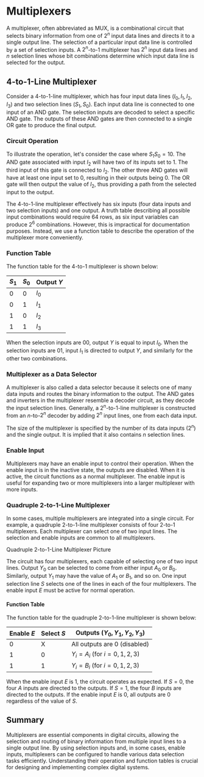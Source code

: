 # Multiplexers

A multiplexer, often abbreviated as MUX, is a combinational circuit that selects binary information from one of $2^n$ input data lines and directs it to a single output line. The selection of a particular input data line is controlled by a set of selection inputs. A $2^n$-to-1 multiplexer has $2^n$ input data lines and $n$ selection lines whose bit combinations determine which input data line is selected for the output.

## 4-to-1-Line Multiplexer

Consider a 4-to-1-line multiplexer, which has four input data lines ($I_0, I_1, I_2, I_3$) and two selection lines ($S_1, S_0$). Each input data line is connected to one input of an AND gate. The selection inputs are decoded to select a specific AND gate. The outputs of these AND gates are then connected to a single OR gate to produce the final output.

### Circuit Operation

To illustrate the operation, let's consider the case where $S_1S_0 = 10$. The AND gate associated with input $I_2$ will have two of its inputs set to 1. The third input of this gate is connected to $I_2$. The other three AND gates will have at least one input set to 0, resulting in their outputs being 0. The OR gate will then output the value of $I_2$, thus providing a path from the selected input to the output.

The 4-to-1-line multiplexer effectively has six inputs (four data inputs and two selection inputs) and one output. A truth table describing all possible input combinations would require 64 rows, as six input variables can produce $2^6$ combinations. However, this is impractical for documentation purposes. Instead, we use a function table to describe the operation of the multiplexer more conveniently.

### Function Table

The function table for the 4-to-1 multiplexer is shown below:

| $S_1$ | $S_0$ | Output $Y$ |
| ----- | ----- | ---------- |
| 0     | 0     | $I_0$      |
| 0     | 1     | $I_1$      |
| 1     | 0     | $I_2$      |
| 1     | 1     | $I_3$      |

When the selection inputs are $00$, output $Y$ is equal to input $I_0$. When the selection inputs are $01$, input $I_1$ is directed to output $Y$, and similarly for the other two combinations.

### Multiplexer as a Data Selector

A multiplexer is also called a data selector because it selects one of many data inputs and routes the binary information to the output. The AND gates and inverters in the multiplexer resemble a decoder circuit, as they decode the input selection lines. Generally, a $2^n$-to-1-line multiplexer is constructed from an $n$-to-$2^n$ decoder by adding $2^n$ input lines, one from each data input.

The size of the multiplexer is specified by the number of its data inputs ($2^n$) and the single output. It is implied that it also contains $n$ selection lines.

### Enable Input

Multiplexers may have an enable input to control their operation. When the enable input is in the inactive state, the outputs are disabled. When it is active, the circuit functions as a normal multiplexer. The enable input is useful for expanding two or more multiplexers into a larger multiplexer with more inputs.

### Quadruple 2-to-1-Line Multiplexer

In some cases, multiple multiplexers are integrated into a single circuit. For example, a quadruple 2-to-1-line multiplexer consists of four 2-to-1 multiplexers. Each multiplexer can select one of two input lines. The selection and enable inputs are common to all multiplexers.

Quadruple 2-to-1-Line Multiplexer Picture

The circuit has four multiplexers, each capable of selecting one of two input lines. Output $Y_0$ can be selected to come from either input $A_0$ or $B_0$. Similarly, output $Y_1$ may have the value of $A_1$ or $B_1$, and so on. One input selection line $S$ selects one of the lines in each of the four multiplexers. The enable input $E$ must be active for normal operation.

#### Function Table

The function table for the quadruple 2-to-1-line multiplexer is shown below:

| Enable $E$ | Select $S$ | Outputs ($Y_0, Y_1, Y_2, Y_3$)     |
| ---------- | ---------- | ---------------------------------- |
| 0          | X          | All outputs are 0 (disabled)       |
| 1          | 0          | $Y_i = A_i$ (for $i = 0, 1, 2, 3$) |
| 1          | 1          | $Y_i = B_i$ (for $i = 0, 1, 2, 3$) |

When the enable input $E$ is 1, the circuit operates as expected. If $S = 0$, the four $A$ inputs are directed to the outputs. If $S = 1$, the four $B$ inputs are directed to the outputs. If the enable input $E$ is 0, all outputs are 0 regardless of the value of $S$.

## Summary

Multiplexers are essential components in digital circuits, allowing the selection and routing of binary information from multiple input lines to a single output line. By using selection inputs and, in some cases, enable inputs, multiplexers can be configured to handle various data selection tasks efficiently. Understanding their operation and function tables is crucial for designing and implementing complex digital systems.
